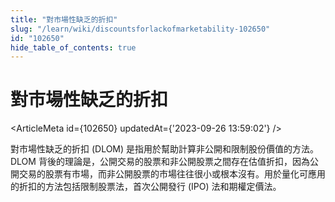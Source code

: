 ```yaml
---
title: "對市場性缺乏的折扣"
slug: "/learn/wiki/discountsforlackofmarketability-102650"
id: "102650"
hide_table_of_contents: true
---
```



# 對市場性缺乏的折扣

<ArticleMeta id={102650} updatedAt={'2023-09-26 13:59:02'} />
<div className='border-solid border-b border-t-0 my-4 border-[var(--ifm-color-gray-300)]' />

對市場性缺乏的折扣 (DLOM) 是指用於幫助計算非公開和限制股份價值的方法。DLOM 背後的理論是，公開交易的股票和非公開股票之間存在估值折扣，因為公開交易的股票有市場，而非公開股票的市場往往很小或根本沒有。用於量化可應用的折扣的方法包括限制股票法，首次公開發行 (IPO) 法和期權定價法。
